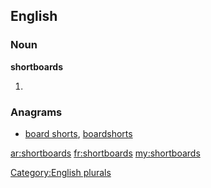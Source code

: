 ==English==

===Noun===
'''shortboards'''

# {{plural of|[[shortboard]]}}

===Anagrams===
* [[board shorts#English|board shorts]], [[boardshorts#English|boardshorts]]

[[Category:English plurals]]

[[ar:shortboards]]
[[fr:shortboards]]
[[my:shortboards]]